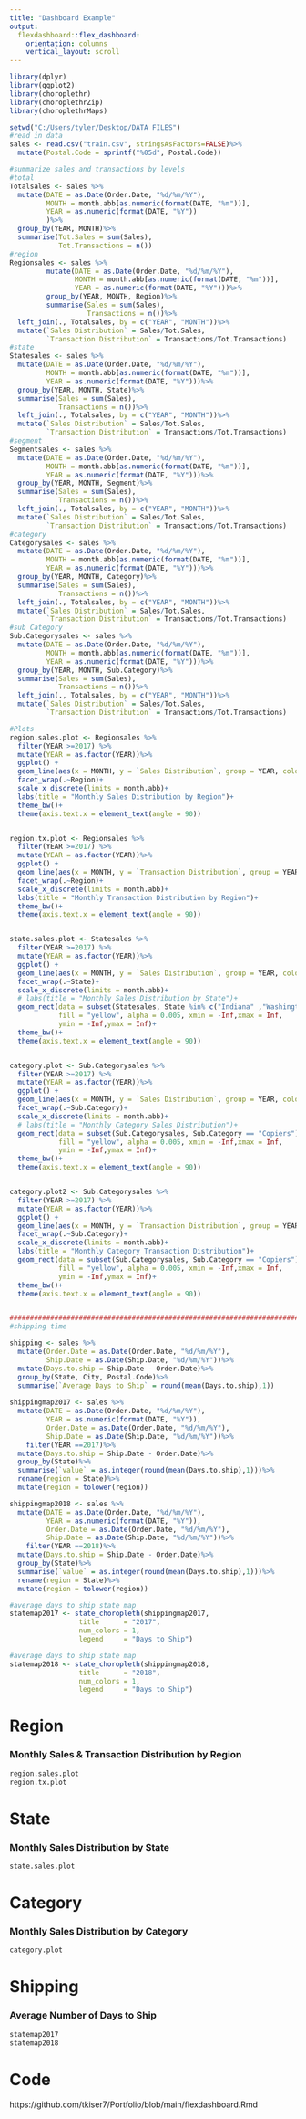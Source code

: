---
title: "Dashboard Example"
output: 
  flexdashboard::flex_dashboard:
    orientation: columns
    vertical_layout: scroll
---

```{r setup, include=FALSE}
library(dplyr)
library(ggplot2)
library(choroplethr)
library(choroplethrZip)
library(choroplethrMaps)

setwd("C:/Users/tyler/Desktop/DATA FILES")
#read in data
sales <- read.csv("train.csv", stringsAsFactors=FALSE)%>%
  mutate(Postal.Code = sprintf("%05d", Postal.Code))

#summarize sales and transactions by levels
#total
Totalsales <- sales %>%
  mutate(DATE = as.Date(Order.Date, "%d/%m/%Y"),
         MONTH = month.abb[as.numeric(format(DATE, "%m"))],
         YEAR = as.numeric(format(DATE, "%Y"))
         )%>%
  group_by(YEAR, MONTH)%>%
  summarise(Tot.Sales = sum(Sales),
            Tot.Transactions = n())
#region
Regionsales <- sales %>%
         mutate(DATE = as.Date(Order.Date, "%d/%m/%Y"),
                MONTH = month.abb[as.numeric(format(DATE, "%m"))],
                YEAR = as.numeric(format(DATE, "%Y")))%>%
         group_by(YEAR, MONTH, Region)%>%
         summarise(Sales = sum(Sales),
                   Transactions = n())%>%
  left_join(., Totalsales, by = c("YEAR", "MONTH"))%>%
  mutate(`Sales Distribution` = Sales/Tot.Sales,
         `Transaction Distribution` = Transactions/Tot.Transactions)
#state
Statesales <- sales %>%
  mutate(DATE = as.Date(Order.Date, "%d/%m/%Y"),
         MONTH = month.abb[as.numeric(format(DATE, "%m"))],
         YEAR = as.numeric(format(DATE, "%Y")))%>%
  group_by(YEAR, MONTH, State)%>%
  summarise(Sales = sum(Sales),
            Transactions = n())%>%
  left_join(., Totalsales, by = c("YEAR", "MONTH"))%>%
  mutate(`Sales Distribution` = Sales/Tot.Sales,
         `Transaction Distribution` = Transactions/Tot.Transactions)
#segment
Segmentsales <- sales %>%
  mutate(DATE = as.Date(Order.Date, "%d/%m/%Y"),
         MONTH = month.abb[as.numeric(format(DATE, "%m"))],
         YEAR = as.numeric(format(DATE, "%Y")))%>%
  group_by(YEAR, MONTH, Segment)%>%
  summarise(Sales = sum(Sales),
            Transactions = n())%>%
  left_join(., Totalsales, by = c("YEAR", "MONTH"))%>%
  mutate(`Sales Distribution` = Sales/Tot.Sales,
         `Transaction Distribution` = Transactions/Tot.Transactions)
#category
Categorysales <- sales %>%
  mutate(DATE = as.Date(Order.Date, "%d/%m/%Y"),
         MONTH = month.abb[as.numeric(format(DATE, "%m"))],
         YEAR = as.numeric(format(DATE, "%Y")))%>%
  group_by(YEAR, MONTH, Category)%>%
  summarise(Sales = sum(Sales),
            Transactions = n())%>%
  left_join(., Totalsales, by = c("YEAR", "MONTH"))%>%
  mutate(`Sales Distribution` = Sales/Tot.Sales,
         `Transaction Distribution` = Transactions/Tot.Transactions)
#sub Category
Sub.Categorysales <- sales %>%
  mutate(DATE = as.Date(Order.Date, "%d/%m/%Y"),
         MONTH = month.abb[as.numeric(format(DATE, "%m"))],
         YEAR = as.numeric(format(DATE, "%Y")))%>%
  group_by(YEAR, MONTH, Sub.Category)%>%
  summarise(Sales = sum(Sales),
            Transactions = n())%>%
  left_join(., Totalsales, by = c("YEAR", "MONTH"))%>%
  mutate(`Sales Distribution` = Sales/Tot.Sales,
         `Transaction Distribution` = Transactions/Tot.Transactions)

#Plots
region.sales.plot <- Regionsales %>%
  filter(YEAR >=2017) %>%
  mutate(YEAR = as.factor(YEAR))%>%
  ggplot() +
  geom_line(aes(x = MONTH, y = `Sales Distribution`, group = YEAR, color = YEAR), size = 1)+
  facet_wrap(.~Region)+
  scale_x_discrete(limits = month.abb)+
  labs(title = "Monthly Sales Distribution by Region")+
  theme_bw()+
  theme(axis.text.x = element_text(angle = 90))


region.tx.plot <- Regionsales %>%
  filter(YEAR >=2017) %>%
  mutate(YEAR = as.factor(YEAR))%>%
  ggplot() +
  geom_line(aes(x = MONTH, y = `Transaction Distribution`, group = YEAR, color = YEAR), size = 1)+
  facet_wrap(.~Region)+
  scale_x_discrete(limits = month.abb)+
  labs(title = "Monthly Transaction Distribution by Region")+
  theme_bw()+
  theme(axis.text.x = element_text(angle = 90))


state.sales.plot <- Statesales %>%
  filter(YEAR >=2017) %>%
  mutate(YEAR = as.factor(YEAR))%>%
  ggplot() +
  geom_line(aes(x = MONTH, y = `Sales Distribution`, group = YEAR, color = YEAR), size = 1)+
  facet_wrap(.~State)+
  scale_x_discrete(limits = month.abb)+
  # labs(title = "Monthly Sales Distribution by State")+
  geom_rect(data = subset(Statesales, State %in% c("Indiana" ,"Washington")), 
            fill = "yellow", alpha = 0.005, xmin = -Inf,xmax = Inf,
            ymin = -Inf,ymax = Inf)+
  theme_bw()+
  theme(axis.text.x = element_text(angle = 90))


category.plot <- Sub.Categorysales %>%
  filter(YEAR >=2017) %>%
  mutate(YEAR = as.factor(YEAR))%>%
  ggplot() +
  geom_line(aes(x = MONTH, y = `Sales Distribution`, group = YEAR, color = YEAR), size = 1)+
  facet_wrap(.~Sub.Category)+
  scale_x_discrete(limits = month.abb)+
  # labs(title = "Monthly Category Sales Distribution")+
  geom_rect(data = subset(Sub.Categorysales, Sub.Category == "Copiers"), 
            fill = "yellow", alpha = 0.005, xmin = -Inf,xmax = Inf,
            ymin = -Inf,ymax = Inf)+
  theme_bw()+
  theme(axis.text.x = element_text(angle = 90))


category.plot2 <- Sub.Categorysales %>%
  filter(YEAR >=2017) %>%
  mutate(YEAR = as.factor(YEAR))%>%
  ggplot() +
  geom_line(aes(x = MONTH, y = `Transaction Distribution`, group = YEAR, color = YEAR), size = 1)+
  facet_wrap(.~Sub.Category)+
  scale_x_discrete(limits = month.abb)+
  labs(title = "Monthly Category Transaction Distribution")+
  geom_rect(data = subset(Sub.Categorysales, Sub.Category == "Copiers"), 
            fill = "yellow", alpha = 0.005, xmin = -Inf,xmax = Inf,
            ymin = -Inf,ymax = Inf)+
  theme_bw()+
  theme(axis.text.x = element_text(angle = 90))


##################################################################################3
#shipping time

shipping <- sales %>%
  mutate(Order.Date = as.Date(Order.Date, "%d/%m/%Y"),
         Ship.Date = as.Date(Ship.Date, "%d/%m/%Y"))%>%
  mutate(Days.to.ship = Ship.Date - Order.Date)%>%
  group_by(State, City, Postal.Code)%>%
  summarise(`Average Days to Ship` = round(mean(Days.to.ship),1))
         
shippingmap2017 <- sales %>%
  mutate(DATE = as.Date(Order.Date, "%d/%m/%Y"),
         YEAR = as.numeric(format(DATE, "%Y")),
         Order.Date = as.Date(Order.Date, "%d/%m/%Y"),
         Ship.Date = as.Date(Ship.Date, "%d/%m/%Y"))%>%
    filter(YEAR ==2017)%>%
  mutate(Days.to.ship = Ship.Date - Order.Date)%>%
  group_by(State)%>%
  summarise(`value` = as.integer(round(mean(Days.to.ship),1)))%>%
  rename(region = State)%>%
  mutate(region = tolower(region))

shippingmap2018 <- sales %>%
  mutate(DATE = as.Date(Order.Date, "%d/%m/%Y"),
         YEAR = as.numeric(format(DATE, "%Y")),
         Order.Date = as.Date(Order.Date, "%d/%m/%Y"),
         Ship.Date = as.Date(Ship.Date, "%d/%m/%Y"))%>%
    filter(YEAR ==2018)%>%
  mutate(Days.to.ship = Ship.Date - Order.Date)%>%
  group_by(State)%>%
  summarise(`value` = as.integer(round(mean(Days.to.ship),1)))%>%
  rename(region = State)%>%
  mutate(region = tolower(region))

#average days to ship state map
statemap2017 <- state_choropleth(shippingmap2017,
                 title      = "2017",
                 num_colors = 1,
                 legend     = "Days to Ship")

#average days to ship state map
statemap2018 <- state_choropleth(shippingmap2018,
                 title      = "2018",
                 num_colors = 1,
                 legend     = "Days to Ship")

```


Region
======================================================================
### Monthly Sales & Transaction Distribution by Region
```{r figures-side, fig.show="hold", out.width="50%"}
region.sales.plot
region.tx.plot
```

State
======================================================================
### Monthly Sales Distribution by State
```{r echo=FALSE, error=TRUE, fig.height=16, fig.width=16, message=FALSE, warning=FALSE}
state.sales.plot
```

Category
======================================================================
### Monthly Sales Distribution by Category
```{r echo=FALSE, error=TRUE, fig.height=8, fig.width=14, message=FALSE, warning=FALSE}
category.plot
```

Shipping
======================================================================
### Average Number of Days to Ship 

```{r fig.show="hold", out.width="50%"}
statemap2017
statemap2018
```

Code
======================================================================
https://github.com/tkiser7/Portfolio/blob/main/flexdashboard.Rmd
